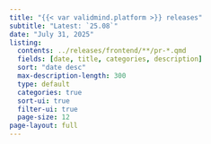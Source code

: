 ```yaml
---
title: "{{< var validmind.platform >}} releases"
subtitle: "Latest: `25.08`"
date: "July 31, 2025"
listing:
  contents: ../releases/frontend/**/pr-*.qmd
  fields: [date, title, categories, description]
  sort: "date desc"
  max-description-length: 300
  type: default
  categories: true
  sort-ui: true
  filter-ui: true
  page-size: 12
page-layout: full
---
```


```{=html}
<style>

// Pagination at the bottom of the page
.page-item.active .page-link {
  background-color: #de257e !important;
  border-color: #de257e !important;
  color: white !important;
}

li.page-item.active > a.page-link {
  background-color: #de257e !important;
  border-color: #de257e !important;
  color: white !important;
}

.page-item.active .page-link:hover {
  background-color: #f78ab2 !important; /* 50% lighter */
  border-color: #f78ab2 !important;
  color: #333 !important; /* contrast text */
}

.toc-actions {
  display: none !important;
}
</style>
```